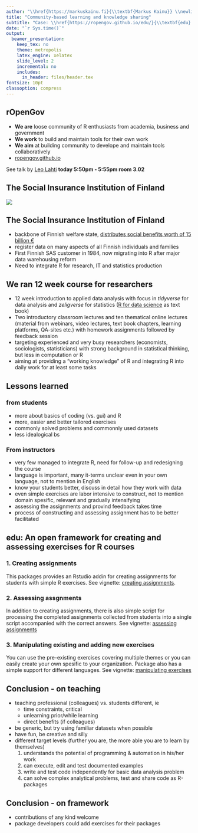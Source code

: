 ```yaml
---
author: "\\href{https://markuskainu.fi}{\\textbf{Markus Kainu}} \\newline \\href{https://ropengov.github.io}{ropengov.github.io} \\newline \\href{http://www.kela.fi/web/en/contact-us-research}{The Social Insurance Institution of Finland}" 
title: "Community-based learning and knowledge sharing"
subtitle: "Case: \\href{https://ropengov.github.io/edu/}{\\textbf{edu} - An open framework for creating and assessing exercises for R courses}"
date: "`r Sys.time()`"
output:
  beamer_presentation:
    keep_tex: no
    theme: metropolis
    latex_engine: xelatex
    slide_level: 2
    incremental: no
    includes:
      in_header: files/header.tex
fontsize: 10pt
classoption: compress
---
```


## rOpenGov

- **We are** loose community of R enthusiasts from academia, business and government
- **We work** to build and maintain tools for their own work
- **We aim** at building community to develope and maintain tools collaboratively
- [ropengov.github.io](http://ropengov.github.io/)

See talk by [Leo Lahti](http://antagomir.github.io/) **today 5:50pm - 5:55pm room 3.02**


## The Social Insurance Institution of Finland

![](files/basic_income_slide.jpg)

<!-- ![](files/kela_expenditures.jpg) -->

## The Social Insurance Institution of Finland

- backbone of Finnish welfare state, [distributes social benefits worth of 15 billion €](https://helda.helsinki.fi/bitstream/handle/10138/187398/Pocket_Statistics_2017.pdf?sequence=5)
- register data on many aspects of all Finnish individuals and families
- First Finnish SAS customer in 1984, now migrating into R after major data warehousing reform
- Need to integrate R for research, IT and statistics production

<!-- 
My responsibilities related to R:

- building internal R infrastructure and system integration,
- development of reporting 
- internal package development
- R training
- Summary: very little time to dedicate for teaching, but wide user base is a precondition for the infrastructure to be useful  
-->


<!-- questions for audience

- anyone in similar situation - need to teach R, but has time constraints...?


-->

## We ran 12 week course for researchers

- 12 week introduction to applied data analysis with focus in *tidyverse* for data analysis and *zeligverse* for statistics ([R for data science](http://r4ds.had.co.nz/) as text book)
- Two introductory classroom lectures and ten thematical online lectures (material from webinars, video lectures, text book chapters, learning platforms, QA-sites etc.) with homework assignments followed by feedback session 
- targeting experienced and very busy researchers (economists, sociologists, statisticians) with strong background in statistical thinking, but less in computation or R
- aiming at providing a "working knowledge" of R and integrating R into daily work for at least some tasks




## Lessons learned

### from students

- more about basics of coding (vs. gui) and R 
- more, easier and better tailored exercises
- commonly solved problems and commonnly used datasets
- less idealogical bs

### From instructors

- very few managed to integrate R, need for follow-up and redesigning the course
- language is important, many it-terms unclear even in your own language, not to mention in English
- know your students better, discuss in detail how they work with data
- even simple exercises are labor intensive to construct, not to mention domain spesific, relevant and gradually intensifying
- assessing the assignments and provind feedback takes time
- process of constructing and assessing assignment has to be better facilitated

<!-- ## Common bottlenecks in learning R -->

<!-- - An essential pedagogical feature of R is that it enables a problem-centered, interactive learning approach. Even programming-naive learners can, in our experience, rapidly adopt practical skills by analyzing topical example data sets supported by ready-made Rmarkdown templates; these can provide an immediate starting point to expose the learners to some of the key tools and best practices [@Wilson2016].  -->
<!-- - Indeed, at all levels of learning, getting things done fast, appears to be an essential component for successful learning as it provides instant rewards and helps to put the acquired skills into immediate use.  -->

<!-- The diverse needs of different application domains pose a great challenge for crafting common guidelines and materials, however. Leveraging the existing experience within the learning community can greatly support the learning process as it helps to ensure the domain specificity and relevance of the teaching experience.  -->

<!-- This can be supported by peer support and knowledge sharing; some ways to achieve this include code review, show-and-tell culture, informal meetings, online channels (e.g. Slack, IRC, Facebook) and hackathons.  -->

<!-- - Last but not least having fun throughout the learning process is essential; gamification of assignments with real-time rankings or custom functions performing non-statistical operations like emailing gif images can raise awareness of how R as a full-fledged programming language differs from proprietary statistical packages.  -->



<!-- - In order to meet these demands, we designed specific open infrastructure to support learning in R. Our infrastructure gathers a set of modules to construct domain spesific assignments for various phases of data analysis. The assignments are coupled with automated evaluation and scoring routines that provide instant feedback during learning.  -->

## edu: An open framework for creating and assessing exercises for R courses

### 1. Creating assignments

This packages provides an Rstudio addin for creating assignments for students with simple R exercises. See vignette: [creating assignments](https://ropengov.github.io/edu/articles/a_creating_assignments.html).

### 2. Assessing assgnments

In addition to creating assignments, there is also simple script for processing the completed assignments collected from students into a single script accompanied with the correct answers. See vignette: [assessing assignments](https://ropengov.github.io/edu/articles/b_assessing_assignments.html)

### 3. Manipulating existing and adding new exercises

You can use the pre-existing exercises covering multiple themes or you can easily create your own spesific to your organization. Package also has a simple support for different languages. See vignette: [manipulating exercises](https://ropengov.github.io/edu/articles/c_manipulating_exercises.html)

## Conclusion - on teaching

- teaching professional (colleagues) vs. students different, ie 
    - time constraints, critical
    - unlearning prior/while learning
    - direct benefits (if colleagues)
- be generic, but try using familiar datasets when possible
- have fun, be creative and silly
- different target levels (further you are, the more able you are to learn by themselves)
    1. understands the potential of programming & automation in his/her work
    2. can execute, edit and test documented examples
    3. write and test code independently for basic data analysis problem
    4. can solve complex analytical problems, test and share code as R-packages

## Conclusion - on framework

- contributions of any kind welcome
- package developers could add exercises for their packages


